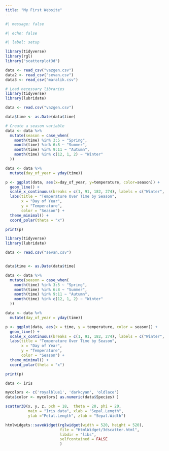 ```yaml
---
title: "My First Website"
---
```



```r
#| message: false

#| echo: false

#| label: setup

library(tidyverse)
library(rgl)
library("scatterplot3d")

```

```r
data <- read_csv("vazgen.csv")
data2 <- read_csv("sevan.csv")
data3 <- read_csv("maralik.csv")

```


```r

# Load necessary libraries
library(tidyverse)
library(lubridate)  

data <- read.csv("vazgen.csv")

data$time <- as.Date(data$time)

# Create a season variable
data <- data %>%
  mutate(season = case_when(
    month(time) %in% 3:5 ~ "Spring",
    month(time) %in% 6:8 ~ "Summer",
    month(time) %in% 9:11 ~ "Autumn",
    month(time) %in% c(12, 1, 2) ~ "Winter"
  ))

data <- data %>%
  mutate(day_of_year = yday(time))

p <- ggplot(data, aes(x=day_of_year, y=temperature, color=season)) +
  geom_line() +
  scale_x_continuous(breaks = c(1, 91, 182, 274), labels = c("Winter", "Spring", "Summer", "Autumn")) +
  labs(title = "Temperature Over Time by Season",
       x = "Day of Year",
       y = "Temperature",
       color = "Season") +
  theme_minimal() +
  coord_polar(theta = "x")

print(p)

```


```r

library(tidyverse)
library(lubridate)  

data <- read.csv("sevan.csv")  


data$time <- as.Date(data$time)

data <- data %>%
  mutate(season = case_when(
    month(time) %in% 3:5 ~ "Spring",
    month(time) %in% 6:8 ~ "Summer",
    month(time) %in% 9:11 ~ "Autumn",
    month(time) %in% c(12, 1, 2) ~ "Winter"
  ))

data <- data %>%
  mutate(day_of_year = yday(time))

p <- ggplot(data, aes(x = time, y = temperature, color = season)) +
  geom_line() +
  scale_x_continuous(breaks = c(1, 91, 182, 274), labels = c("Winter", "Spring", "Summer", "Autumn")) +
  labs(title = "Temperature Over Time by Season",
       x = "Day of Year",
       y = "Temperature",
       color = "Season") +
  theme_minimal() +
  coord_polar(theta = "x")

print(p)


```


```r



data <- iris

mycolors <- c('royalblue1', 'darkcyan', 'oldlace')
data$color <- mycolors[ as.numeric(data$Species) ]

scatter3D(x, y, z, pch = 18,  theta = 20, phi = 20,
          main = "Iris data", xlab = "Sepal.Length",
          ylab ="Petal.Length", zlab = "Sepal.Width")

htmlwidgets::saveWidget(rglwidget(width = 520, height = 520), 
                        file = "HtmlWidget/3dscatter.html",
                        libdir = "libs",
                        selfcontained = FALSE
                        )


```









































